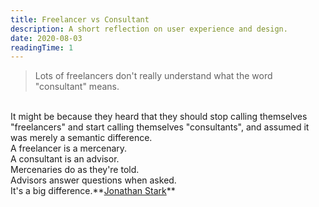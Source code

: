 ```yaml
---
title: Freelancer vs Consultant​
description: A short reflection on user experience and design.
date: 2020-08-03
readingTime: 1
---
```


>Lots of freelancers don't really understand what the word "consultant" means.
<br />
It might be because they heard that they should stop calling themselves "freelancers" and start calling themselves "consultants", and assumed it was merely a semantic difference.
<br />
A freelancer is a mercenary.
<br />
A consultant is an advisor.
<br />
Mercenaries do as they're told.
<br />
Advisors answer questions when asked.
<br />
It's a big difference.**<a href="https://jonathanstark.com/daily">Jonathan Stark</a>**